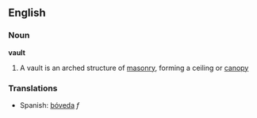==English==
===Noun===
'''vault'''
# A vault is an arched structure of [[masonry]], forming a ceiling or [[canopy]]

===Translations===
*Spanish: [[bóveda]] ''f''